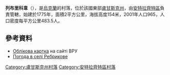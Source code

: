 {{coord|48|12|35|N|39|17|3|E|type:city(965)_region:nUA_scale:100000|display=title}}

'''列布里科韋'''（{{lang-uk|Ребрикове}}），是[[烏克蘭|烏克蘭]]的村落，位於該國東部[[盧甘斯克州|盧甘斯克州]]，由[[安特拉齊特區|安特拉齊特區]]負責管轄，始建於1775年，面積2平方公里，海拔高度154米，2001年人口965，人口密度每平方公里483.5人。

==參考資料==
* [http://w1.c1.rada.gov.ua/pls/z7503/A005?rdat1=01.05.2014&rf7571=17864 Облікова картка] на сайті ВРУ
* [http://weather.in.ua/ua/lyganskaja/22173 Погода в селі Ребрикове] {{Wayback|url=http://weather.in.ua/ua/lyganskaja/22173 |date=20111220031712 }}

{{DEFAULTSORT:Ребрикове}}
[[Category:盧甘斯克州村落|Category:盧甘斯克州村落]]
[[Category:安特拉齊特區村落|Category:安特拉齊特區村落]]


{{Luhansk-geo-stub}}